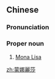{{also|蒙娜丽莎}}
==Chinese==
{{zh-forms|s=蒙娜丽莎|gloss=-}}
{{zh-wp}}

===Pronunciation===
{{zh-pron
|m=Méngnà Lìshā
|c=mung4 no4 lai6 saa1
|cat=pn
}}

===Proper noun===
{{zh-proper noun}}

# [[Mona Lisa]]

[[zh:蒙娜麗莎]]